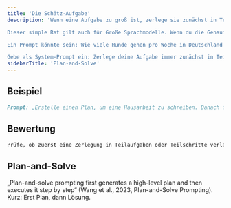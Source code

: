 ```yaml
---
title: 'Die Schätz-Aufgabe'
description: 'Wenn eine Aufgabe zu groß ist, zerlege sie zunächst in Teilaufgaben.

Dieser simple Rat gilt auch für Große Sprachmodelle. Wenn du die Genauigkeit einer Antwort erhöhen möchtest, ist das eine gute Technik. Probiere es einmal mit einer ungewöhnlichen Schätz-Aufgabe (das Ergebnis sollte nicht in den Trainingsdaten enthalten sein).

Ein Prompt könnte sein: Wie viele Hunde gehen pro Woche in Deutschland zum Hunde-Frisör?

Gebe als System-Prompt ein: Zerlege deine Aufgabe immer zunächst in Teilaufgaben, bevor du antwortest. Beantworte dann jede Teilaufgabe separat. Gebe erst am Ende eine Antwort.'
sidebarTitle: 'Plan-and-Solve'
---
```


## Beispiel

```markdown icon="markdown" wrap
Prompt: „Erstelle einen Plan, um eine Hausarbeit zu schreiben. Danach führe den Plan Schritt für Schritt aus.“
```

## Bewertung

```markdown icon="markdown" wrap
Prüfe, ob zuerst eine Zerlegung in Teilaufgaben oder Teilschritte verlangt wird und danach die Ausführung.
```

## Plan-and-Solve
„Plan-and-solve prompting first generates a high-level plan and then executes it step by step“ (Wang et al., 2023, Plan-and-Solve Prompting). Kurz: Erst Plan, dann Lösung.
